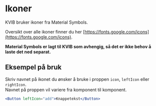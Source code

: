 
<Meta title="Design Tokens/Ikoner" />

# Ikoner

KVIB bruker ikoner fra Material Symbols.

Oversikt over alle ikoner finner du her [https://fonts.google.com/icons](https://fonts.google.com/icons).

**Material Symbols er lagt til KVIB som avhengig, så det er ikke behov å laste det ned separat.**

## Eksempel på bruk

Skriv navnet på ikonet du ønsker å bruke i proppen `icon`, `leftIcon` eller `rightIcon`.\
Navnet på proppen vil variere fra komponent til komponent.

```jsx
<Button leftIcon="add">Knappetekst</Button>
```
